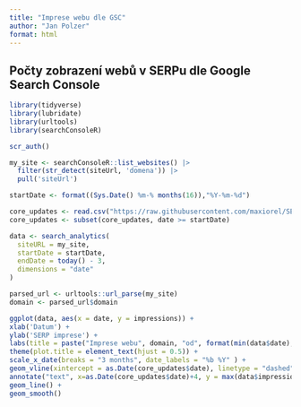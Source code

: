 ```yaml
---
title: "Imprese webu dle GSC"
author: "Jan Polzer"
format: html
---
```


## Počty zobrazení webů v SERPu dle Google Search Console

```r
library(tidyverse)
library(lubridate)
library(urltools)
library(searchConsoleR)

scr_auth()

my_site <- searchConsoleR::list_websites() |>
  filter(str_detect(siteUrl, 'domena')) |> 
  pull('siteUrl')

startDate <- format((Sys.Date() %m-% months(16)),"%Y-%m-%d")

core_updates <- read.csv("https://raw.githubusercontent.com/maxiorel/SEO/main/google-core-updates.csv", sep = ";")
core_updates <- subset(core_updates, date >= startDate)

data <- search_analytics(
  siteURL = my_site,
  startDate = startDate,
  endDate = today() - 3,
  dimensions = "date"
) 

parsed_url <- urltools::url_parse(my_site)
domain <- parsed_url$domain

ggplot(data, aes(x = date, y = impressions)) + 
xlab('Datum') +
ylab('SERP imprese') +
labs(title = paste("Imprese webu", domain, "od", format(min(data$date), "%d. %m. %Y")))+
theme(plot.title = element_text(hjust = 0.5)) +
scale_x_date(breaks = "3 months", date_labels = "%b %Y" ) +
geom_vline(xintercept = as.Date(core_updates$date), linetype = "dashed", color = "lightcoral") +
annotate("text", x=as.Date(core_updates$date)+4, y = max(data$impressions) + 10000, ymin=max(data$impressions)+10000, label=core_updates$name, angle=90, fontface = "bold", size=3, hjust=1 ) +
geom_line() +
geom_smooth()
```

